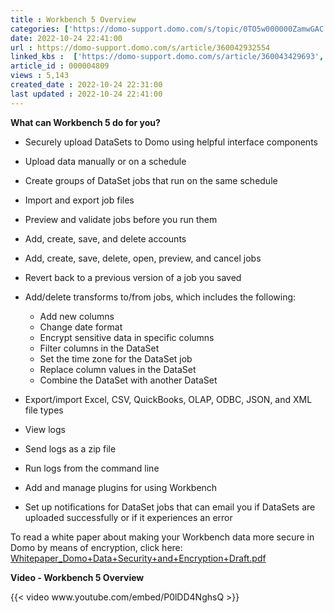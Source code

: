 ```yaml
---
title : Workbench 5 Overview
categories: ['https://domo-support.domo.com/s/topic/0TO5w000000ZamwGAC']
date: 2022-10-24 22:41:00
url : https://domo-support.domo.com/s/article/360042932554
linked_kbs :  ['https://domo-support.domo.com/s/article/360043429693', 'https://domo-support.domo.com/s/article/360043429933', 'https://domo-support.domo.com/s/article/360043429913', 'https://domo-support.domo.com/s/knowledge-base', 'https://domo-support.domo.com/s/article/360042925494', 'https://domo-support.domo.com/s/article/360043429953', 'https://domo-support.domo.com/s/article/360042932554', 'https://domo-support.domo.com/s/topic/0TO5w000000ZamwGAC']
article_id : 000004809
views : 5,143
created_date : 2022-10-24 22:31:00
last updated : 2022-10-24 22:41:00
---
```




**What can Workbench 5 do for you?**



* Securely upload DataSets to Domo using helpful interface components
* Upload data manually or on a schedule
* Create groups of DataSet jobs that run on the same schedule
* Import and export job files
* Preview and validate jobs before you run them
* Add, create, save, and delete accounts
* Add, create, save, delete, open, preview, and cancel jobs
* Revert back to a previous version of a job you saved
* Add/delete transforms to/from jobs, which includes the following:



	+ Add new columns
	+ Change date format
	+ Encrypt sensitive data in specific columns
	+ Filter columns in the DataSet
	+ Set the time zone for the DataSet job
	+ Replace column values in the DataSet
	+ Combine the DataSet with another DataSet



* Export/import Excel, CSV, QuickBooks, OLAP, ODBC, JSON, and XML file types
* View logs
* Send logs as a zip file
* Run logs from the command line
* Add and manage plugins for using Workbench
* Set up notifications for DataSet jobs that can email you if DataSets are uploaded successfully or if it experiences an error


To read a white paper about making your Workbench data more secure in Domo by means of encryption, click here: [Whitepaper\_Domo+Data+Security+and+Encryption+Draft.pdf](https://domosoftware.sharepoint.com/:b:/s/CS-Edu-PublicFiles/Ec5lAMNCHyxIrujDa7ZAXFIBo5jv7_53HWgO7lQJdSsbbA?e=pS17jG "Whitepaper_Domo+Data+Security+and+Encryption+Draft.pdf")


**Video - Workbench 5 Overview**


{{< video www.youtube.com/embed/P0lDD4NghsQ >}}